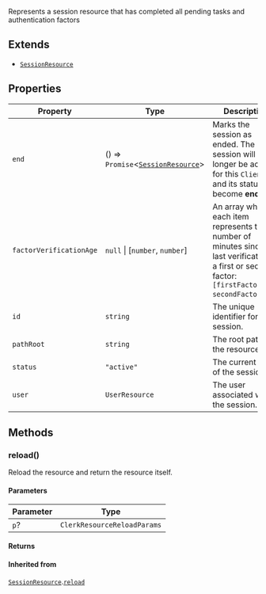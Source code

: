 Represents a session resource that has completed all pending tasks
and authentication factors

## Extends

- [`SessionResource`](session-resource.mdx)

## Properties

| Property | Type | Description | Overrides | Inherited from |
| ------ | ------ | ------ | ------ | ------ |
| <a id="end"></a> `end` | () => `Promise`\<[`SessionResource`](session-resource.mdx)\> | Marks the session as ended. The session will no longer be active for this `Client` and its status will become **ended**. | - | [`SessionResource`](session-resource.mdx).[`end`](SessionResource.mdx#end) |
| <a id="factorverificationage"></a> `factorVerificationAge` | `null` \| \[`number`, `number`\] | An array where each item represents the number of minutes since the last verification of a first or second factor: `[firstFactorAge, secondFactorAge]`. | - | [`SessionResource`](session-resource.mdx).[`factorVerificationAge`](SessionResource.mdx#factorverificationage) |
| <a id="id"></a> `id` | `string` | The unique identifier for the session. | - | [`SessionResource`](session-resource.mdx).[`id`](SessionResource.mdx#id) |
| <a id="pathroot"></a> `pathRoot` | `string` | The root path of the resource. | - | [`SessionResource`](session-resource.mdx).[`pathRoot`](SessionResource.mdx#pathroot) |
| <a id="status"></a> `status` | `"active"` | The current state of the session. | [`SessionResource`](session-resource.mdx).[`status`](SessionResource.mdx#status) | - |
| <a id="user"></a> `user` | `UserResource` | The user associated with the session. | [`SessionResource`](session-resource.mdx).[`user`](SessionResource.mdx#user) | - |

## Methods

### reload()

Reload the resource and return the resource itself.

#### Parameters

| Parameter | Type |
| ------ | ------ |
| `p`? | `ClerkResourceReloadParams` |

#### Returns

#### Inherited from

[`SessionResource`](session-resource.mdx).[`reload`](SessionResource.mdx#reload)
